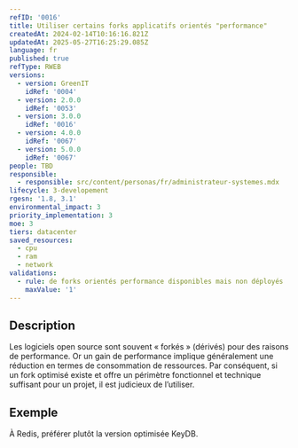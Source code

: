 ```yaml
---
refID: '0016'
title: Utiliser certains forks applicatifs orientés "performance"
createdAt: 2024-02-14T10:16:16.821Z
updatedAt: 2025-05-27T16:25:29.085Z
language: fr
published: true
refType: RWEB
versions:
  - version: GreenIT
    idRef: '0004'
  - version: 2.0.0
    idRef: '0053'
  - version: 3.0.0
    idRef: '0016'
  - version: 4.0.0
    idRef: '0067'
  - version: 5.0.0
    idRef: '0067'
people: TBD
responsible:
  - responsible: src/content/personas/fr/administrateur-systemes.mdx
lifecycle: 3-developement
rgesn: '1.8, 3.1'
environmental_impact: 3
priority_implementation: 3
moe: 3
tiers: datacenter
saved_resources:
  - cpu
  - ram
  - network
validations:
  - rule: de forks orientés performance disponibles mais non déployés
    maxValue: '1'
---
```


## Description

Les logiciels open source sont souvent « forkés » (dérivés) pour des raisons de performance. Or un gain de performance implique généralement une réduction en termes de consommation de ressources. Par conséquent, si un fork optimisé existe et offre un périmètre fonctionnel et technique suffisant pour un projet, il est judicieux de l’utiliser.

## Exemple

À Redis, préférer plutôt la version optimisée KeyDB.
